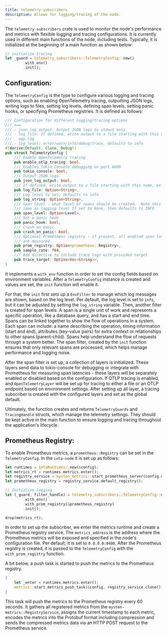 ```yaml
---
title: telemetry-subscribers
description: Allows for logging/tracing of the node.
---
```


The `telemetry-subscribers` crate is used to monitor the node's performance and metrics with flexible logging and tracing configurations.
It is currently used in different main functions of the node, including tests.
Typically, it is initialized at the beginning of a main function as shown below:
```rust
// initialize tracing
let _guard = telemetry_subscribers::TelemetryConfig::new()
        .with_env()
        .init();
```

## Configuration:

The `TelemetryConfig` is the type to configure various logging and tracing options, such as enabling OpenTelemetry tracing, outputting JSON logs, writing logs to files, setting log levels, defining span levels, setting panic hooks, or specifying Prometheus registries.
It is defined as follows:

```rust
/// Configuration for different logging/tracing options
/// ===
/// - json_log_output: Output JSON logs to stdout only.
/// - log_file: If defined, write output to a file starting with this name, ex
///   app.log
/// - log_level: error/warn/info/debug/trace, defaults to info
#[derive(Default, Clone, Debug)]
pub struct TelemetryConfig {
    /// Enable OpenTelemetry tracing
    pub enable_otlp_tracing: bool,
    /// Enables Tokio Console debugging on port 6669
    pub tokio_console: bool,
    /// Output JSON logs.
    pub json_log_output: bool,
    /// If defined, write output to a file starting with this name, ex app.log
    pub log_file: Option<String>,
    /// Log level to set, defaults to info
    pub log_string: Option<String>,
    /// Span level - what level of spans should be created.  Note this is not
    /// same as logging level If set to None, then defaults to INFO
    pub span_level: Option<Level>,
    /// Set a panic hook
    pub panic_hook: bool,
    /// Crash on panic
    pub crash_on_panic: bool,
    /// Optional Prometheus registry - if present, all enabled span latencies
    /// are measured
    pub prom_registry: Option<prometheus::Registry>,
    pub sample_rate: f64,
    /// Add directive to include trace logs with provided target
    pub trace_target: Option<Vec<String>>,
}
```

It implements a `with_env` function in order to set the config fields based on environment variables.
After a `TelemetryConfig` instance is created and values are set, the `init` function will enable it.

For that, the `init` first sets up a `EnvFilter` to manage which log messages are shown, based on the log level.
Per default, the log level is set to `info`, but it can be adjusted by setting the `log_string` variable.
Then, another filter is created for span levels.
A span is a single unit of work and represents a specific operation, like a database query, and has a start and end time.
Spans can be linked together to show the flow of operations in a system. Each span can include:
a name describing the operation, timing information (start and end), attributes (key-value pairs) for extra context or relationships to other spans (parent-child).
Spans help understand the flow of requests through a system better.
The span filter, created by the `init` function ensures that only relevant spans are processed, which helps manage performance and logging noise.

After the span filter is set up, a collection of layers is initialized. These layers send data to tokio-console for debugging or integrate with Prometheus for measuring span latencies - these layers will be separately enabled or disabled based on the configuration.
If OTLP tracing is enabled, and `OpenTelemetryLayer` will be set up for tracing to either a file or an OTLP endpoint based on environment settings.
After setting up all layer, a tracing subscriber is created with the configured layers and set as the global default.

Ultimately, the function creates and returns `TelemetryGuards` and `TracingHandle` structs, which manage the telemetry settings.
They should be kept active in the main function to ensure logging and tracing throughout the application's lifecycle.

## Prometheus Registry:

To enable Prometheus metrics, a `prometheus::Registry` can be set in the `TelemetryConfig`. In the `iota-node` it is set up as follows:

```rust
let runtimes = IotaRuntimes::new(&config);
let metrics_rt = runtimes.metrics.enter();
let registry_service = mysten_metrics::start_prometheus_server(config.metrics_address);
let prometheus_registry = registry_service.default_registry();

// Initialize logging
let (_guard, filter_handle) = telemetry_subscribers::TelemetryConfig::new()
        .with_env()
        .with_prom_registry(&prometheus_registry)
        .init();

drop(metrics_rt);
```

In order to set up the subscriber, we enter the metrics runtime and create a Prometheus registry service.
The `metrics_address` is the address where the Prometheus metrics will be exposed and specified in the node's configuration file.
Per default, it is set to `0.0.0.0:9400`.
After the Prometheus registry is created, it is passed to the `TelemetryConfig` with the `with_prom_registry` function.

A bit below, a push task is started to push the metrics to the Prometheus registry.

```rust
{
    let _enter = runtimes.metrics.enter();
    metrics::start_metrics_push_task(&config, registry_service.clone());
}
```

This task will push the metrics to the Prometheus registry every 60 seconds.
It gathers all registered metrics from the `mysten-metrics::RegistryService`, assigns the current timestamp to each metric, encodes the metrics into the Protobuf format including compression and sends the compressed metrics data via an HTTP POST request to the Prometheus service.

